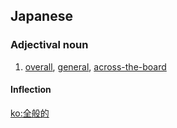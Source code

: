 ==Japanese==
{{ja-kanjitab|ぜん|はん|てき|k2=ぱん|yomi=o}}

===Adjectival noun===
{{ja-adj|decl=na|ぜんぱんてき}}

# [[overall]], [[general]], [[across-the-board]]

====Inflection====
{{ja-na|ぜんぱんてき}}

[[ko:全般的]]
